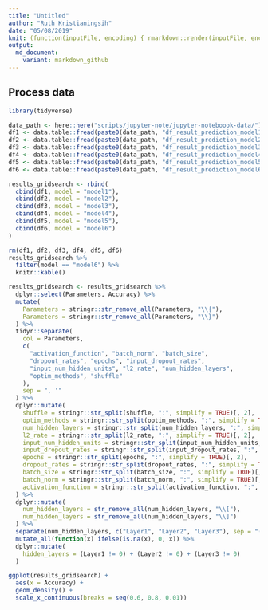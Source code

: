 ```yaml
---
title: "Untitled"
author: "Ruth Kristianingsih"
date: "05/08/2019"
knit: (function(inputFile, encoding) { rmarkdown::render(inputFile, encoding = encoding, output_dir = here::here("reports", stringr::str_remove(getwd(), here::here("scripts/r-scripts/")))) })
output:
  md_document:
    variant: markdown_github
---
```


## Process data

```r
library(tidyverse)
```

```r
data_path <- here::here("scripts/jupyter-note/jupyter-noteboook-data/")
df1 <- data.table::fread(paste0(data_path, "df_result_prediction_model1_gridsearch.csv"), drop = "V1")
df2 <- data.table::fread(paste0(data_path, "df_result_prediction_model2_gridsearch.csv"), drop = "V1")
df3 <- data.table::fread(paste0(data_path, "df_result_prediction_model3_gridsearch.csv"), drop = "V1")
df4 <- data.table::fread(paste0(data_path, "df_result_prediction_model4_gridsearch.csv"), drop = "V1")
df5 <- data.table::fread(paste0(data_path, "df_result_prediction_model5_gridsearch.csv"), drop = "V1")
df6 <- data.table::fread(paste0(data_path, "df_result_prediction_model6_gridsearch.csv"), drop = "V1")
```

```r
results_gridsearch <- rbind(
  cbind(df1, model = "model1"),
  cbind(df2, model = "model2"),
  cbind(df3, model = "model3"),
  cbind(df4, model = "model4"),
  cbind(df5, model = "model5"),
  cbind(df6, model = "model6")
)

rm(df1, df2, df3, df4, df5, df6)
results_gridsearch %>%
  filter(model == "model6") %>%
  knitr::kable()
```

```r
results_gridsearch <- results_gridsearch %>%
  dplyr::select(Parameters, Accuracy) %>%
  mutate(
    Parameters = stringr::str_remove_all(Parameters, "\\{"),
    Parameters = stringr::str_remove_all(Parameters, "\\}")
  ) %>%
  tidyr::separate(
    col = Parameters,
    c(
      "activation_function", "batch_norm", "batch_size",
      "dropout_rates", "epochs", "input_dropout_rates",
      "input_num_hidden_units", "l2_rate", "num_hidden_layers",
      "optim_methods", "shuffle"
    ),
    sep = ", '"
  ) %>%
  dplyr::mutate(
    shuffle = stringr::str_split(shuffle, ":", simplify = TRUE)[, 2],
    optim_methods = stringr::str_split(optim_methods, ":", simplify = TRUE)[, 2],
    num_hidden_layers = stringr::str_split(num_hidden_layers, ":", simplify = TRUE)[, 2],
    l2_rate = stringr::str_split(l2_rate, ":", simplify = TRUE)[, 2],
    input_num_hidden_units = stringr::str_split(input_num_hidden_units, ":", simplify = TRUE)[, 2],
    input_dropout_rates = stringr::str_split(input_dropout_rates, ":", simplify = TRUE)[, 2],
    epochs = stringr::str_split(epochs, ":", simplify = TRUE)[, 2],
    dropout_rates = stringr::str_split(dropout_rates, ":", simplify = TRUE)[, 2],
    batch_size = stringr::str_split(batch_size, ":", simplify = TRUE)[, 2],
    batch_norm = stringr::str_split(batch_norm, ":", simplify = TRUE)[, 2],
    activation_function = stringr::str_split(activation_function, ":", simplify = TRUE)[, 2]
  ) %>%
  dplyr::mutate(
    num_hidden_layers = str_remove_all(num_hidden_layers, "\\["),
    num_hidden_layers = str_remove_all(num_hidden_layers, "\\]")
  ) %>%
  separate(num_hidden_layers, c("Layer1", "Layer2", "Layer3"), sep = "([,])") %>%
  mutate_all(function(x) ifelse(is.na(x), 0, x)) %>%
  dplyr::mutate(
    hidden_layers = (Layer1 != 0) + (Layer2 != 0) + (Layer3 != 0)
  )
```


```r
ggplot(results_gridsearch) +
  aes(x = Accuracy) +
  geom_density() +
  scale_x_continuous(breaks = seq(0.6, 0.8, 0.01))
```
